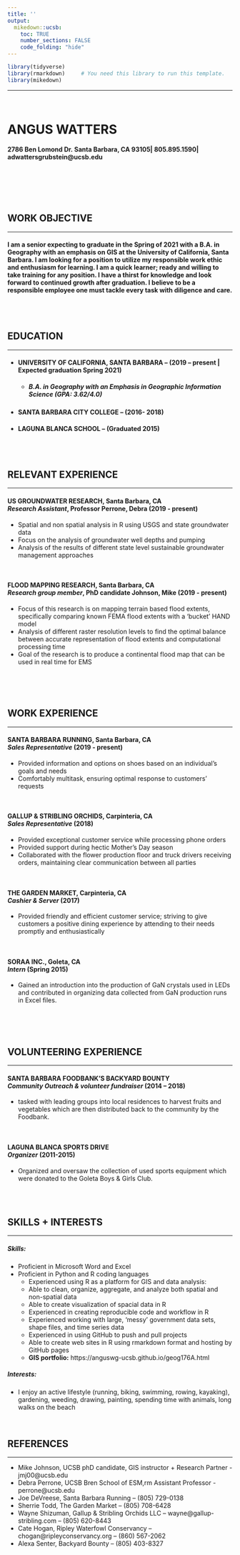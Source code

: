 ```yaml
---
title: ''
output:
  mikedown::ucsb:
    toc: TRUE
    number_sections: FALSE
    code_folding: "hide"
---
```

```r
library(tidyverse)
library(rmarkdown)     # You need this library to run this template.
library(mikedown)   
```

----

<br>


# **ANGUS WATTERS**
#### 2786 Ben Lomond Dr. Santa Barbara, CA 93105| 805.895.1590| adwattersgrubstein@ucsb.edu


<br>
<br>
<br>
<br>

## **WORK OBJECTIVE**

----

#### I am a senior expecting to graduate in the Spring of 2021 with a B.A. in Geography with an emphasis on GIS at the University of California, Santa Barbara. I am looking for a position to utilize my responsible work ethic and enthusiasm for learning. I am a quick learner; ready and willing to take training for any position. I have a thirst for knowledge and look forward to continued growth after graduation. I believe to be a responsible employee one must tackle every task with diligence and care.

<br>
<br>  

## **EDUCATION**

----

  - #### **UNIVERSITY OF CALIFORNIA, SANTA BARBARA –** (2019 – present | Expected graduation Spring 2021)
    - ##### *B.A. in Geography with an Emphasis in Geographic Information Science (GPA:  3.62/4.0)*
		
  - #### **SANTA BARBARA CITY COLLEGE –** (2016- 2018)	

  - #### **LAGUNA BLANCA SCHOOL –** (Graduated 2015)

<br>
<br>  

## **RELEVANT EXPERIENCE**

----

#### **US GROUNDWATER RESEARCH**, Santa Barbara, CA<br/>*Research Assistant*, Professor Perrone, Debra **(2019 - present)**
  -	Spatial and non spatial analysis in R using USGS and state groundwater data 
  -	Focus on the analysis of groundwater well depths and pumping 
  - Analysis of the results of different state level sustainable groundwater management approaches

<br>

#### **FLOOD MAPPING RESEARCH**, Santa Barbara, CA<br/>*Research group member*, PhD candidate Johnson, Mike **(2019 - present)**
  -	Focus of this research is on mapping terrain based flood extents, specifically comparing known FEMA flood extents with a 'bucket' HAND model
  - Analysis of different raster resolution levels to find the optimal balance between accurate representation of flood extents and computational processing time
  -	Goal of the research is to produce a continental flood map that can be used in real time for EMS

<br>  
<br>
    
## **WORK EXPERIENCE**

----

#### **SANTA BARBARA RUNNING**, Santa Barbara, CA<br/>*Sales Representative* **(2019 - present)**
  -	Provided information and options on shoes based on an individual’s goals and needs 
  -	Comfortably multitask, ensuring optimal response to customers’ requests

<br>

#### **GALLUP & STRIBLING ORCHIDS**, Carpinteria, CA<br/>*Sales Representative* **(2018)**
  -	Provided exceptional customer service while processing phone orders
  -	Provided support during hectic Mother’s Day season
  -	Collaborated with the flower production floor and truck drivers receiving orders, maintaining clear communication between all parties

<br>

#### **THE GARDEN MARKET**, Carpinteria, CA<br/>*Cashier & Server* **(2017)**
  - Provided friendly and efficient customer service; striving to give customers a positive dining experience by attending to their needs promptly and enthusiastically

<br>

#### **SORAA INC.**, Goleta, CA<br/>*Intern* **(Spring 2015)**
  - Gained an introduction into the production of GaN crystals used in LEDs and contributed in organizing data collected from GaN production runs in Excel files.

<br>  
<br>

## **VOLUNTEERING EXPERIENCE**

----

#### **SANTA BARBARA FOODBANK’S BACKYARD BOUNTY**<br/>*Community Outreach & volunteer fundraiser* **(2014 – 2018)**
  - tasked with leading groups into local residences to harvest fruits and vegetables which are then distributed back to the community by the Foodbank.
    
<br>
    
#### **LAGUNA BLANCA SPORTS DRIVE**<br/>*Organizer* **(2011-2015)**
  -	Organized and oversaw the collection of used sports equipment which were donated to the Goleta Boys & Girls Club.
  
<br>
<br>


## **SKILLS + INTERESTS**

----

##### **Skills:**
  -	Proficient in Microsoft Word and Excel
  -	Proficient in Python and R coding languages
    - Experienced using R as a platform for GIS and data analysis:
    - Able to clean, organize, aggregate, and analyze both spatial and non-spatial data 
    - Able to create visualization of spacial data in R 
    - Experienced in creating reproducible code and workflow in R 
    -  Experienced working with large, 'messy' government data sets, shape files, and time series data
    - Experienced in using GitHub to push and pull projects 
    - Able to create web sites in R using rmarkdown format and hosting by GitHub pages
    - **GIS portfolio:** https://anguswg-ucsb.github.io/geog176A.html 
      
##### **Interests:**
  -	I enjoy an active lifestyle (running, biking, swimming, rowing, kayaking), gardening, weeding, drawing, painting, spending time with animals, long walks on the beach

<br>

## **REFERENCES**

----

  - Mike Johnson, UCSB phD candidate, GIS instructor + Research Partner - jmj00@ucsb.edu
  - Debra Perrone, UCSB Bren School of ESM,rm Assistant Professor - perrone@ucsb.edu  
  - Joe DeVreese, Santa Barbara Running – (805) 729-0138
  - Sherrie Todd, The Garden Market – (805) 708-6428
  - Wayne Shizuman, Gallup & Stribling Orchids LLC  – wayne@gallup-stribling.com – (805) 620-8443  
  - Cate Hogan, Ripley Waterfowl Conservancy – chogan@ripleyconservancy.org – (860) 567-2062
  - Alexa Senter, Backyard Bounty – (805) 403-8327
